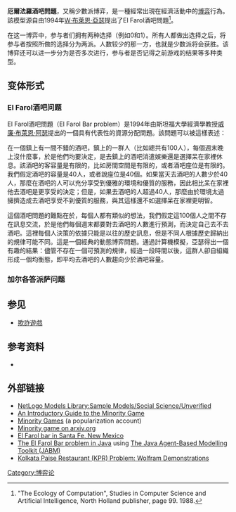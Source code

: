 '''厄爾法羅酒吧問題'''，又稱少數派博弈，是一種經常出現在經濟活動中的[[博弈|博弈]]行為。該模型源自由1994年[[威廉·布萊恩·阿瑟|W·布萊恩·亞瑟]]提出了El Farol酒吧問題<ref>"The Ecology of Computation", Studies in Computer Science and Artificial Intelligence,  North Holland publisher, page 99. 1988.</ref>。

在这一博弈中，参与者们拥有两种选择（例如0和1）。所有人都做出选择之后，将参与者按照所做的选择分为两派。人数较少的那一方，也就是少数派将会获胜。该博弈还可以进一步分为是否多次进行，参与者是否记得之前游戏的结果等多种类型。
==变体形式==
===El Farol酒吧问题===

El Farol酒吧問題（El Farol Bar problem）是1994年由斯坦福大學經濟學教授[[威廉·布萊恩·阿瑟|威廉·布萊恩·阿瑟]]提出的一個具有代表性的資源分配問題。該問題可以被這樣表述：

在一個鎮上有一間不錯的酒吧，鎮上的一群人（比如總共有100人），每個週末晚上沒什麼事，於是他們均要決定，是去鎮上的酒吧消遣娛樂還是選擇呆在家裡休息。該酒吧的客容量是有限的，比如房間空間是有限的，或者酒吧座位是有限的。我們假定酒吧的容量是40人，或者說座位是40個。如果當天去酒吧的人數少於40人，那麼在酒吧的人可以充分享受到優雅的環境和優質的服務，因此相比呆在家裡他去酒吧是更享受的決定；但是，如果去酒吧的人超過40人，那麼由於環境太過擁擠造成去酒吧享受不到優質的服務，與其這樣還不如選擇呆在家裡更明智。

這個酒吧問題的難點在於，每個人都有類似的想法，我們假定這100個人之間不存在訊息交流，於是他們每個週末都要對去酒吧的人數進行預測，而決定自己去不去酒吧。這裡每個人決策的依據只能是以往的歷史訊息，但是不同人根據歷史歸納出的規律可能不同。這是一個經典的動態博弈問題。通過計算機模擬，亞瑟得出一個有趣的結果：儘管不存在一個可預測的規律，經過一段時間以後，這群人卻自組織形成一個均衡態，即平均去酒吧的人數趨向少於酒吧容量。

===加尔各答派萨问题===

==参见==
*[[欺詐遊戲|欺詐遊戲]]

==参考资料==
* {{cite journal
| url=http://tuvalu.santafe.edu/~wbarthur/Papers/El_Farol.pdf
| title=Inductive Reasoning and Bounded Rationality
| first=W. Brian
| last=Arthur
| journal=American Economic Review: Papers and Proceedings
| volume=84
| pages=406–411
| date=1994
| accessdate=2014-12-13
| archive-date=2015-02-20
| archive-url=https://web.archive.org/web/20150220163503/http://tuvalu.santafe.edu/%7Ewbarthur/Papers/El_Farol.pdf
| dead-url=no
}}
{{reflist}}

==外部链接==
*[http://ccl.northwestern.edu/netlogo/models/MinorityGame NetLogo Models Library:Sample Models/Social Science/Unverified] {{Wayback|url=http://ccl.northwestern.edu/netlogo/models/MinorityGame |date=20100619222723 }}
*[https://web.archive.org/web/20180529130519/http://estebanmoro.org/2004/08/the-minority-game-an-introductory-guide/ An Introductory Guide to the Minority Game]
*[http://news.softpedia.com/news/Minority-Games-38625.shtml Minority Games] {{Wayback|url=http://news.softpedia.com/news/Minority-Games-38625.shtml |date=20180529204058 }} (a popularization account)
*[https://web.archive.org/web/20190326210623/http://xstructure.inr.ac.ru/x-bin/theme3.py?level=1&index1=117820 Minority game on arxiv.org]
*[http://elfarolsantafe.com El Farol bar in Santa Fe, New Mexico] {{Wayback|url=http://elfarolsantafe.com/ |date=20200817101448 }}
*[http://jabm.sourceforge.net/doc/easss2013/EASSS_lab_elfarolbar.pdf The El Farol Bar problem in Java] {{Wayback|url=http://jabm.sourceforge.net/doc/easss2013/EASSS_lab_elfarolbar.pdf |date=20170709081806 }} using [http://jabm.sourceforge.net/ The Java Agent-Based Modelling Toolkit (JABM)] {{Wayback|url=http://jabm.sourceforge.net/ |date=20180529130417 }}
*[http://demonstrations.wolfram.com/KolkataPaiseRestaurantKPRProblem/ Kolkata Paise Restaurant (KPR) Problem: Wolfram Demonstrations] {{Wayback|url=http://demonstrations.wolfram.com/KolkataPaiseRestaurantKPRProblem/ |date=20180529130541 }}

{{博弈论}}
[[Category:博弈论|Category:博弈论]]